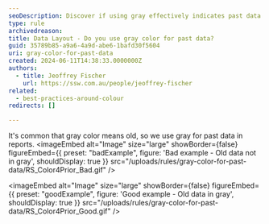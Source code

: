 ```yaml
---
seoDescription: Discover if using gray effectively indicates past data in reports
type: rule
archivedreason:
title: Data Layout - Do you use gray color for past data?
guid: 35789b85-a9a6-4a9d-abe6-1bafd30f5604
uri: gray-color-for-past-data
created: 2024-06-11T14:38:33.0000000Z
authors:
  - title: Jeoffrey Fischer
    url: https://ssw.com.au/people/jeoffrey-fischer
related:
  - best-practices-around-colour
redirects: []

---
```


It's common that gray color means old, so we use gray for past data in reports.
<imageEmbed
  alt="Image"
  size="large"
  showBorder={false}
  figureEmbed={{
    preset: "badExample",
    figure: 'Bad example - Old data not in gray',
    shouldDisplay: true
  }}
  src="/uploads/rules/gray-color-for-past-data/RS_Color4Prior_Bad.gif"
/>

<imageEmbed
  alt="Image"
  size="large"
  showBorder={false}
  figureEmbed={{
    preset: "goodExample",
    figure: 'Good example - Old data in gray',
    shouldDisplay: true
  }}
  src="/uploads/rules/gray-color-for-past-data/RS_Color4Prior_Good.gif"
/>